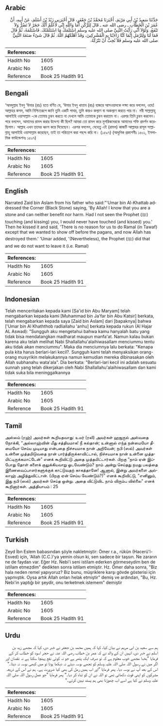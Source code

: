 ## Arabic


<div dir="rtl" lang="ar" style={{fontSize:'larger',backgroundColor:'#f8f9fa',padding:20}}>
حَدَّثَنَا سَعِيدُ بْنُ أَبِي مَرْيَمَ، أَخْبَرَنَا مُحَمَّدُ بْنُ جَعْفَرٍ، قَالَ أَخْبَرَنِي زَيْدُ بْنُ أَسْلَمَ، عَنْ أَبِيهِ، أَنَّ عُمَرَ بْنَ الْخَطَّابِ ـ رضى الله عنه ـ قَالَ لِلرُّكْنِ أَمَا وَاللَّهِ إِنِّي لأَعْلَمُ أَنَّكَ حَجَرٌ لاَ تَضُرُّ وَلاَ تَنْفَعُ، وَلَوْلاَ أَنِّي رَأَيْتُ النَّبِيَّ صلى الله عليه وسلم اسْتَلَمَكَ مَا اسْتَلَمْتُكَ‏.‏ فَاسْتَلَمَهُ، ثُمَّ قَالَ فَمَا لَنَا وَلِلرَّمَلِ إِنَّمَا كُنَّا رَاءَيْنَا بِهِ الْمُشْرِكِينَ، وَقَدْ أَهْلَكَهُمُ اللَّهُ‏.‏ ثُمَّ قَالَ شَىْءٌ صَنَعَهُ النَّبِيُّ صلى الله عليه وسلم فَلاَ نُحِبُّ أَنْ نَتْرُكَهُ‏.‏
</div>
<div style={{backgroundColor:'#f8f9fa',padding:20, marginBottom: 10}}><table> <thead> <tr> <th>References:</th> <th></th> </tr> </thead> <tbody><tr><td>Hadith No</td><td>1605</td></tr><tr><td>Arabic No</td><td>1605</td></tr><tr><td>Reference</td><td>Book 25 Hadith 91</td></tr></tbody></table></div>

## Bengali


<div dir="ltr" lang="bn" style={{fontSize:'larger',backgroundColor:'#f8f9fa',padding:20}}>
‘আবদুল্লাহ ইবনু ‘উমার (রাঃ) হতে বর্ণিত যে, ‘উমার ইবনু খাত্তাব (রাঃ) হাজরে আসওয়াদকে লক্ষ্য করে বললেন, ওহে! আল্লাহর কসম, আমি নিশ্চিতরূপে জানি তুমি একটি পাথর, তুমি কারও কল্যাণ বা অকল্যাণ করতে পার না। নবী সাল্লাল্লাহু আলাইহি ওয়াসাল্লাম -কে তোমায় চুম্বন করতে না দেখলে আমি তোমাকে চুম্বন করতাম না। এরপর তিনি চুম্বন করলেন। পরে বললেন, আমাদের রামল করার উদ্দেশ্য কী ছিল? আমরা তো রামল করে মুশরিকদেরকে আমাদের শক্তি প্রদর্শন করেছিলাম। আল্লাহ এখন তাদের ধ্বংস করে দিয়েছেন। এরপর বললেন, যেহেতু এই (রামল) কাজটি আল্লাহর রাসূল সাল্লাল্লাহু আলাইহি ওয়াসাল্লাম করেছেন, তাই তা পরিত্যাগ করা পছন্দ করি না। (১৫৯৭) (আধুনিক প্রকাশনীঃ ১৫০১, ইসলামিক ফাউন্ডেশনঃ ১৫০৭)
</div>
<div style={{backgroundColor:'#f8f9fa',padding:20, marginBottom: 10}}><table> <thead> <tr> <th>References:</th> <th></th> </tr> </thead> <tbody><tr><td>Hadith No</td><td>1605</td></tr><tr><td>Arabic No</td><td>1605</td></tr><tr><td>Reference</td><td>Book 25 Hadith 91</td></tr></tbody></table></div>

## English


<div dir="ltr" lang="en" style={{fontSize:'larger',backgroundColor:'#f8f9fa',padding:20}}>
Narrated Zaid bin Aslam from his father who said:"'Umar bin Al-Khattab addressed the Corner (Black Stone) saying, 'By Allah! I know that you are a stone and can neither benefit nor harm. Had I not seen the Prophet (ﷺ) touching (and kissing) you, I would never have touched (and kissed) you.' Then he kissed it and said, 'There is no reason for us to do Ramal (in Tawaf) except that we wanted to show off before the pagans, and now Allah has destroyed them.' 'Umar added, '(Nevertheless), the Prophet (ﷺ) did that and we do not want to leave it (i.e. Ramal)
</div>
<div style={{backgroundColor:'#f8f9fa',padding:20, marginBottom: 10}}><table> <thead> <tr> <th>References:</th> <th></th> </tr> </thead> <tbody><tr><td>Hadith No</td><td>1605</td></tr><tr><td>Arabic No</td><td>1605</td></tr><tr><td>Reference</td><td>Book 25 Hadith 91</td></tr></tbody></table></div>

## Indonesian


<div dir="ltr" lang="id" style={{fontSize:'larger',backgroundColor:'#f8f9fa',padding:20}}>
Telah menceritakan kepada kami [Sa'id bin Abu Maryam] telah mengabarkan kepada kami [Muhammad bin Ja'far bin Abu Katsir] berkata, telah mengabarkan kepada saya [Zaid bin Aslam] dari [bapaknya] bahwa ['Umar bin Al Khaththob radliallahu 'anhu] berkata kepada rukun (Al Hajar AL Aswad): "Sungguh aku mengetahui bahwa kamu hanyalah batu yang tidak bisa mendatangkan madharat maupun manfa'at. Namun kalau bukan karena aku telah melihat Nabi Shallallahu'alaihiwasallam menciummu tentu aku tidak akan menciummu". Maka dia menciumnya lalu berkata: "Kenapa pula kita harus berlari-lari kecil?. Sungguh kami telah menyaksikan orang-orang musyrikin melakukannya namun kemudian mereka dibinasakan oleh Allah subhanahu wata'ala". Dia berkata: "Berlari-lari kecil ini adalah sesuatu sunnah yang telah dikerjakan oleh Nabi Shallallahu'alaihiwasallam dan kami tidak suka bila meninggalkannya
</div>
<div style={{backgroundColor:'#f8f9fa',padding:20, marginBottom: 10}}><table> <thead> <tr> <th>References:</th> <th></th> </tr> </thead> <tbody><tr><td>Hadith No</td><td>1605</td></tr><tr><td>Arabic No</td><td>1605</td></tr><tr><td>Reference</td><td>Book 25 Hadith 91</td></tr></tbody></table></div>

## Tamil


<div dir="ltr" lang="ta" style={{fontSize:'larger',backgroundColor:'#f8f9fa',padding:20}}>
அஸ்லம் (ரஹ்) அவர்கள் கூறியதவாது: உமர் (ரலி) அவர்கள் ஹஜருல் அஸ்வதை நோக்கி, “அல்லாஹ்வின் மீது சத்தியமாக! நீ கல்தான்; உன்னால் எந்த நன்மையோ தீமையோ செய்ய முடியாது என்பதை நிச்சயமாக நான் அறிவேன்; நபி (ஸல்) அவர்கள் உன்னை முத்தமிடுவதை நான் பார்த்திருக்காவிட்டால், நிச்சயமாக நான் உன்னை முத்தமிட்டிருக்கமாட்டேன்” எனக் கூறிவிட்டு அதை முத்தமிட்டார்கள். பிறகு “நாம் ஏன் இப்போது தோள் களைக் குலுக்கியவாறு ஓடவேண்டும்? நாம் அன்று செய்தது நமது பலத்தை இணைவைப்பாளர்களுக்குக் காட்டுவதற் காகத்தானே! ஆனால், இன்று அவர்களை அல்லாஹ் அழித்துவிட்டான். (பிறகு ஏன் செய்ய வேண்டும்?)” எனக் கூறிவிட்டு, “எனினும், இது நபி (ஸல்) அவர்கள் செய்த ஒன்று. அதை விட்டுவிட நாம் விரும்ப வில்லை” எனக் கூறினார்கள். அத்தியாயம் : 25
</div>
<div style={{backgroundColor:'#f8f9fa',padding:20, marginBottom: 10}}><table> <thead> <tr> <th>References:</th> <th></th> </tr> </thead> <tbody><tr><td>Hadith No</td><td>1605</td></tr><tr><td>Arabic No</td><td>1605</td></tr><tr><td>Reference</td><td>Book 25 Hadith 91</td></tr></tbody></table></div>

## Turkish


<div dir="ltr" lang="tr" style={{fontSize:'larger',backgroundColor:'#f8f9fa',padding:20}}>
Zeyd İbn Eslem babasından şöyle nakletmiştir: Ömer r.a., rükün (Hacerü'l-Esved) için, 'Allah (C.C.)'ya yemin olsun ki, sen sadece bir taşsın. Ne zararın ne de faydan var. Eğer Hz. Nebi'i seni istilam ederken görmeseydim ben de istilam etmezdim" dedikten sonra istilam etmiştir. Hz. Ömer daha sonra, "Biz hala neden remel yapıyoruz? Biz bunu, müşriklere karşı gövde gösterisi için yapmıştık. Oysa artık Allah onları helak etmiştir" demiş ve ardından, "Bu, Hz. Nebi'in yaptığı bir şeydir, onu terketmek istemem" demiştir
</div>
<div style={{backgroundColor:'#f8f9fa',padding:20, marginBottom: 10}}><table> <thead> <tr> <th>References:</th> <th></th> </tr> </thead> <tbody><tr><td>Hadith No</td><td>1605</td></tr><tr><td>Arabic No</td><td>1605</td></tr><tr><td>Reference</td><td>Book 25 Hadith 91</td></tr></tbody></table></div>

## Urdu


<div dir="rtl" lang="ur" style={{fontSize:'larger',backgroundColor:'#f8f9fa',padding:20}}>
ہم سے سعید بن ابی مریم نے بیان کیا، کہا کہ ہمیں محمد بن جعفر نے خبر دی، کہا کہ مجھے زید بن اسلم نے خبر دی، انہیں ان کے والد نے کہ عمر بن خطاب رضی اللہ عنہ نے حجر اسود کو خطاب کر کے فرمایا ”بخدا مجھے خوب معلوم ہے کہ تو صرف ایک پتھر ہے جو نہ کوئی نفع پہنچا سکتا ہے نہ نقصان اور اگر میں نے رسول اللہ صلی اللہ علیہ وسلم کو تجھے بوسہ دیتے نہ دیکھا ہوتا تو میں کبھی بوسہ نہ دیتا۔“ اس کے بعد آپ نے بوسہ دیا۔ پھر فرمایا ”اور اب ہمیں رمل کی بھی کیا ضرورت ہے۔ ہم نے اس کے ذریعہ مشرکوں کو اپنی قوت دکھائی تھی تو اللہ نے ان کو تباہ کر دیا۔“ پھر فرمایا ”جو عمل رسول اللہ صلی اللہ علیہ وسلم نے کیا ہے اسے اب چھوڑنا بھی ہم پسند نہیں کرتے۔“
</div>
<div style={{backgroundColor:'#f8f9fa',padding:20, marginBottom: 10}}><table> <thead> <tr> <th>References:</th> <th></th> </tr> </thead> <tbody><tr><td>Hadith No</td><td>1605</td></tr><tr><td>Arabic No</td><td>1605</td></tr><tr><td>Reference</td><td>Book 25 Hadith 91</td></tr></tbody></table></div>